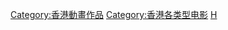 [[Category:香港動畫作品|Category:香港動畫作品]]
[[Category:香港各类型电影|Category:香港各类型电影]]
[[Category:中華人民共和國動畫電影|H]]